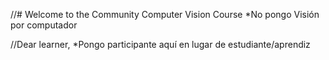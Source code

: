 //# Welcome to the Community Computer Vision Course *No pongo Visión por computador


//Dear learner, *Pongo participante aquí en lugar de estudiante/aprendiz

